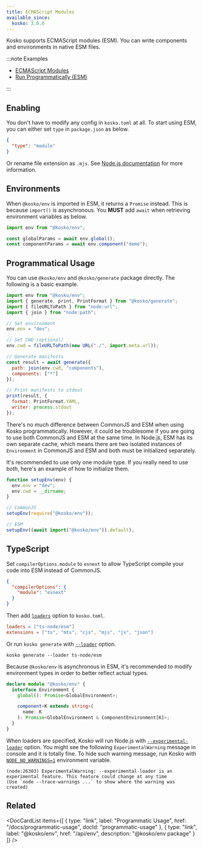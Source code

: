 ```yaml
---
title: ECMAScript Modules
available_since:
  kosko: 3.0.0
---
```



Kosko supports ECMAScript modules (ESM). You can write components and environments in native ESM files.

:::note Examples

- [ECMAScript Modules](https://github.com/tommy351/kosko/tree/master/examples/esm)
- [Run Programmatically (ESM)](https://github.com/tommy351/kosko/tree/master/examples/run-programmatically-esm)

:::

## Enabling

You don't have to modify any config in `kosko.toml` at all. To start using ESM, you can either set `type` in `package.json` as below.

```json title="package.json"
{
  "type": "module"
}
```

Or rename file extension as `.mjs`. See [Node.js documentation](https://nodejs.org/dist/latest-v14.x/docs/api/packages.html#packages_package_json_and_file_extensions) for more information.

## Environments

When `@kosko/env` is imported in ESM, it returns a `Promise` instead. This is because `import()` is asynchronous. You **MUST** add `await` when retrieving environment variables as below.

```js
import env from "@kosko/env";

const globalParams = await env.global();
const componentParams = await env.component("demo");
```

## Programmatical Usage

You can use `@kosko/env` and `@kosko/generate` package directly. The following is a basic example.

```js
import env from "@kosko/env";
import { generate, print, PrintFormat } from "@kosko/generate";
import { fileURLToPath } from "node:url";
import { join } from "node:path";

// Set environment
env.env = "dev";

// Set CWD (optional)
env.cwd = fileURLToPath(new URL("./", import.meta.url));

// Generate manifests
const result = await generate({
  path: join(env.cwd, "components"),
  components: ["*"]
});

// Print manifests to stdout
print(result, {
  format: PrintFormat.YAML,
  writer: process.stdout
});
```

There's no much difference between CommonJS and ESM when using Kosko programmatically. However, it could be troublesome if you are going to use both CommonJS and ESM at the same time. In Node.js, ESM has its own separate cache, which means there are two isolated instances of `Environment` in CommonJS and ESM and both must be initialized separately.

It's recommended to use only one module type. If you really need to use both, here's an example of how to initialize them.

```js
function setupEnv(env) {
  env.env = "dev";
  env.cwd = __dirname;
}

// CommonJS
setupEnv(require("@kosko/env"));

// ESM
setupEnv((await import("@kosko/env")).default);
```

## TypeScript

Set `compilerOptions.module` to `esnext` to allow TypeScript compile your code into ESM instead of CommonJS.

```json title="tsconfig.json"
{
  "compilerOptions": {
    "module": "esnext"
  }
}
```

Then add [`loaders`](./configuration.mdx#loaders) option to `kosko.toml`.

```toml title="kosko.toml"
loaders = ["ts-node/esm"]
extensions = ["ts", "mts", "cjs", "mjs", "js", "json"]
```

Or run `kosko generate` with [`--loader`](./cli/generate.mdx#--loader) option.

```shell
kosko generate --loader ts-node/esm
```

Because `@kosko/env` is asynchronous in ESM, it's recommended to modify environment types in order to better reflect actual types.

```ts title="typings/@kosko__env/index.d.ts"
declare module "@kosko/env" {
  interface Environment {
    global(): Promise<GlobalEnvironment>;

    component<K extends string>(
      name: K
    ): Promise<GlobalEnvironment & ComponentEnvironment[K]>;
  }
}
```

When loaders are specified, Kosko will run Node.js with [`--experimental-loader`](https://nodejs.org/dist/latest-v18.x/docs/api/cli.html#--experimental-loadermodule) option. You might see the following `ExperimentalWarning` message in console and it is totally fine. To hide such warning message, run Kosko with [`NODE_NO_WARNINGS=1`](https://nodejs.org/docs/latest-v18.x/api/cli.html#node_no_warnings1) environment variable.

```
(node:26303) ExperimentalWarning: --experimental-loader is an experimental feature. This feature could change at any time
(Use `node --trace-warnings ...` to show where the warning was created)
```

## Related

<DocCardList
  items={[
    {
      type: "link",
      label: "Programmatic Usage",
      href: "/docs/programmatic-usage",
      docId: "programmatic-usage"
    },
    {
      type: "link",
      label: "@kosko/env",
      href: "/api/env",
      description: "@kosko/env package"
    }
  ]}
/>
